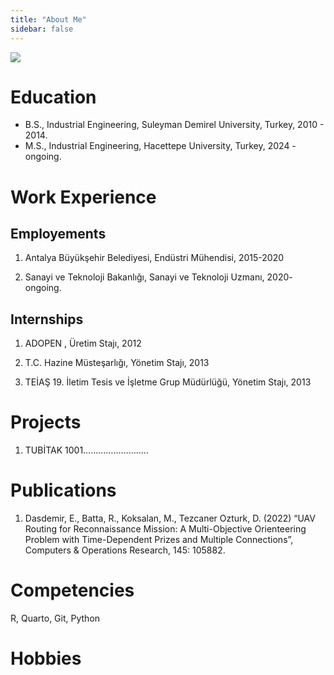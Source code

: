 ```yaml
---
title: "About Me"
sidebar: false 
---
```


![](assets/images/vesikalik.jpeg){fig-align="center"}

# Education

-   B.S., Industrial Engineering, Suleyman Demirel University, Turkey, 2010 - 2014.
-   M.S., Industrial Engineering, Hacettepe University, Turkey, 2024 - ongoing.

# Work Experience

## Employements

1.  Antalya Büyükşehir Belediyesi, Endüstri Mühendisi, 2015-2020

2.  Sanayi ve Teknoloji Bakanlığı, Sanayi ve Teknoloji Uzmanı, 2020- ongoing.

## Internships

1.  ADOPEN , Üretim Stajı, 2012

2.  T.C. Hazine Müsteşarlığı, Yönetim Stajı, 2013

3.  TEİAŞ 19. İletim Tesis ve İşletme Grup Müdürlüğü, Yönetim Stajı, 2013

# Projects

1.  TUBİTAK 1001..........................

# Publications

1.  Dasdemir, E., Batta, R., Koksalan, M., Tezcaner Ozturk, D. (2022) “UAV Routing for Reconnaissance Mission: A Multi-Objective Orienteering Problem with Time-Dependent Prizes and Multiple Connections”, Computers & Operations Research, 145: 105882.

# Competencies

R, Quarto, Git, Python

# Hobbies
